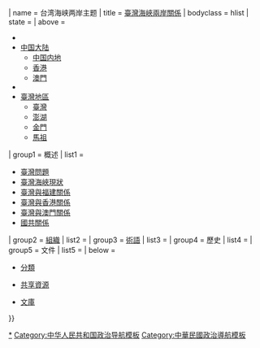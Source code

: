 {{Navbox with columns|{{#ifeq:{{{include}}}|true|child|}}
| name = 台湾海峡两岸主题
| title = [[海峽兩岸關係|臺灣海峽兩岸關係]]
| bodyclass = hlist
| state = {{{state|autocollapse}}}
| above =
* '''{{PRC}}'''
* [[中国大陆]]
** [[中国内地]]
** [[香港]]
** [[澳門]]
* '''{{ROC}}'''
* [[臺灣地區]]
** [[臺灣]]
** [[澎湖縣|澎湖]]
** [[金門縣|金門]]
** [[連江縣 (中華民國)|馬祖]]
| group1 = 概述
| list1 =
* [[臺灣問題]]
* [[臺海現狀|臺灣海峽現狀]]
* [[闽台关系|臺灣與福建關係]]
* [[台灣與香港關係|臺灣與香港關係]]
* [[台灣與澳門關係|臺灣與澳門關係]]
* [[國共關係]]
| group2 = [[:Category:台灣海峽兩岸關係組織|組織]]
| list2 = {{Navbox subgroup
 | group1 = 中華人民共和國
 | list1 =
* [[中央對臺工作領導小組|中國共產黨中央委員會對臺工作領導小組]]
* [[国务院台湾事务办公室|中國共產黨中央委員會臺灣工作辦公室／國務院臺灣事務辦公室]]
* [[中共中央统一战线工作部|中國共產黨中央委員會統一戰線工作部]]
* [[中国人民政治协商会议全国委员会]]
* [[海峡两岸关系协会]]
{{Navbox subgroup
  | group1 = 政黨
  | list1 =
* [[中国共产党]]
* [[民主党派]]
** [[中国国民党革命委员会]]
** [[台湾民主自治同盟|臺灣民主自治同盟]]
* [[中華人民共和國政黨|其他政黨]]
}}
 | group2 = 中華民國
 | list2 =
* <s>[[光復大陸設計研究委員會]]</s>
* <s>[[國家統一委員會]]</s>
* [[中華民國大陸委員會|大陸委員會]]
* [[海峽交流基金會]]
* [[中國國民黨中央委員會政策委員會大陸事務部]]
* [[民主進步黨中國事務委員會]]
{{Navbox subgroup
  | group1 = 政黨
  | list1 =
* [[中國國民黨]]
* [[民主進步黨]]
* [[中華民國政黨|其他政黨]]
** [[中華民國政黨列表|列表]]
}}
}}
| group3 = [[:Category:臺灣海峽兩岸關係術語|術語]]
| list3 = {{Navbox subgroup
 | group1 = [[一个中国]]<br/>[[中国统一]]
 | list1 =
* [[一中兩國]]
* [[一中兩憲]]
* [[一中三憲]]
* [[一中共表]]
* [[一中各表]]
* [[一中同表]]
* [[一五新觀點]]
* [[一国两制]]
* [[一国两区]]
* [[一国两府]]
* [[一國兩制臺灣方案]]
* [[一國良制]]
* [[一纲四目]]
* [[兩岸一中]]
* [[兩岸共同議會]]
* [[兩岸和平協議]]
* [[三个可以谈]]
* [[三民主義統一中國]]
* [[九二共識]]
* [[中国台湾|中國臺灣]]
* [[中国台北|中國臺北]]
* [[中華臺北]]
* [[中華北京]]
* [[各表一中]]
* [[憲法一中]]
* [[大一中架構]]
* [[去臺灣化]]
* [[反攻大陸]]
* [[殺朱拔毛]]
* [[漢賊不兩立]]
* [[終極統一]]
* [[統派]]
* [[统战团]]
* [[葉九條]]
* [[邓六条]]
* [[江八点]]
* [[胡四点]]
* [[胡六点]]
* [[习五条]]
* [[解放台湾|解放臺灣]]
 | group2 = [[两个中国]]<br/>[[一中一台|一中一臺]]<br/>[[台灣獨立運動|臺灣獨立]]
 | list2 =
* [[一個原則、三個堅持、五個反對]]
* [[一邊一國]]
* [[兩國一制]]
* [[四不一沒有]]
* [[四個堅持]]
* [[四要一没有]]
* [[四階段論]]
* [[九六共識]]
* [[中國分裂論]]
* [[中華民國史的分期|中華民國第二共和]]
* [[中華民國在台灣]]
* [[中華民國是臺灣]]
* [[中華民國（臺灣）]]
* [[中華民國臺灣]]
* [[中華民國軍事佔領台灣的觀點|中華民國軍事佔領臺灣論]]
* [[去中國化]]
* [[臺灣主體性]]
* [[台灣價值|臺灣價值]]
* [[台灣共和國|臺灣共和國]]
* [[台灣共識|臺灣共識]]
* [[台灣地位未定論|臺灣地位未定論]]
* [[台灣本土化運動|臺灣本土化]]
* [[台湾民族主义|臺灣民族主義]]
* [[台灣正名運動|臺灣正名]]
* [[天然獨]]
* [[法理台独|法理臺獨]]
* [[台獨派|獨派]]
* [[獨台|獨臺]]
* [[華獨]]
* [[憲法各表]]
* [[特殊的國與國關係]]
 | group3 = 其他
 | list3 =
* [[协防台湾|協防臺灣]]
** [[美国协防台湾|美國]]
** [[日本协防台湾|日本]]
* [[棄台論|棄臺論]]
* [[美屬台灣群島方案|美屬臺灣群島方案]]
}}
| group4 = 歷史
| list4 = {{台湾海峡两岸关系史|include=true}}
| group5 = 文件
| list5 = {{Navbox subgroup
 | group1 = 中華人民共和國
 | list1 =
* 《[[中华人民共和国宪法]]》
* 《[[反分裂國家法]]》
* 《[[中華人民共和國國家安全法]]》
* [[“台独”顽固分子清单]]
 | group2 = 中華民國
 | list2 =
* 《[[中華民國憲法]]》
* <s>《[[動員戡亂時期臨時條款]]》</s>
* <s>《[[國家統一綱領]]》</s>
* 《[[中華民國憲法增修條文]]》
* 《[[臺灣地區與大陸地區人民關係條例]]》
* 《[[香港澳門關係條例]]》
* 《[[兩岸協議監督條例草案|兩岸協議監督條例]]》（草案）
* 《[[反渗透法]]》
* 《[[境外勢力影響透明法草案|境外勢力影響透明法]]》（草案）
* 《[[反併吞中華民國法草案|反併吞中華民國法]]》（草案）
 | group3 = 美國
 | list3 = {{美國國會認可之臺灣相關文件|include=true}}
 | group4 = 其他
 | list4 =
* 《[[马关条约]]》
* 《[[开罗宣言]]》
* 《[[波茨坦公告]]》
* 《[[降伏文書]]》
* 《[[聯合國安理會第87號決議]]》
* 《[[聯合國大會第505號決議]]》
* 《[[聯合國大會第2758號決議]]》
* <s>《[[中日和約]]》</s>
* [[中美三个联合公报]]
}}
| below =
* {{icon|Category}} [[:Category:臺灣海峽兩岸關係|分類]]
* {{icon|Commons}} [[:c:Category:Cross-Strait relations|共享資源]]
* {{icon|Wikisource}} [[:s:Category:台灣海峽兩岸關係|文庫]]
}}<noinclude>
{{collapsible option}}
[[Category:台灣海峽兩岸關係|*]]
[[Category:中华人民共和国政治导航模板]]
[[Category:中華民國政治導航模板]]
</noinclude>